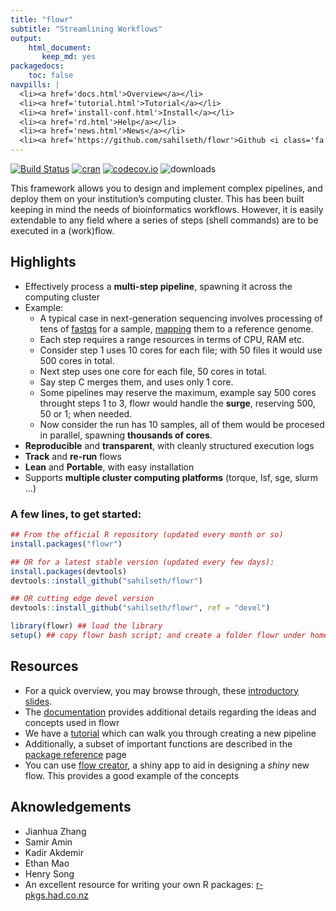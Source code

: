 ```yaml
---
title: "flowr"
subtitle: "Streamlining Workflows"
output: 
    html_document: 
       keep_md: yes
packagedocs:
    toc: false
navpills: |
  <li><a href='docs.html'>Overview</a></li>
  <li><a href='tutorial.html'>Tutorial</a></li>
  <li><a href='install-conf.html'>Install</a></li>
  <li><a href='rd.html'>Help</a></li>
  <li><a href='news.html'>News</a></li>
  <li><a href='https://github.com/sahilseth/flowr'>Github <i class='fa fa-github'></i></a></li>
---
```



[![Build Status](https://travis-ci.org/sahilseth/flowr.svg?branch=master)](https://travis-ci.org/sahilseth/flowr)
[![cran](http://www.r-pkg.org/badges/version/flowr)](http://cran.rstudio.com/web/packages/flowr/index.html)
[![codecov.io](http://codecov.io/github/sahilseth/flowr/coverage.svg?branch=devel)](http://codecov.io/github/sahilseth/flowr?branch=devel)
![downloads](http://cranlogs.r-pkg.org/badges/grand-total/flowr)


This framework allows you to design and implement complex pipelines, and
deploy them on your institution's computing cluster. This has been built
keeping in mind the needs of bioinformatics workflows. However, it is
easily extendable to any field where a series of steps (shell commands)
are to be executed in a (work)flow.

Highlights
----------

- Effectively process a **multi-step pipeline**, spawning it
across the computing cluster
- Example: 
	- A typical case in next-generation sequencing involves processing of tens of
   [fastqs](http://en.wikipedia.org/wiki/FASTQ_format) for a sample,
   [mapping](http://en.wikipedia.org/wiki/Sequence_alignment) them to a reference genome.
	- Each step requires a range resources in terms of CPU, RAM etc.
	- Consider step 1 uses 10 cores for each file; with 50 files it would use 500 cores in total.
	- Next step uses one core for each file, 50 cores in total.
	- Say step C merges them, and uses only 1 core.
	- Some pipelines may reserve the maximum, example say 500 cores throught steps 1 to 3, 
	flowr would handle the **surge**, reserving 500, 50 or 1; when needed.
	- Now consider the run has 10 samples, all of them would be procesed in
	 parallel, spawning **thousands of cores**.
-   **Reproducible** and **transparent**, with cleanly structured execution logs
-   **Track** and **re-run** flows
-   **Lean** and **Portable**, with easy installation
-   Supports **multiple cluster computing platforms** (torque, lsf, sge, slurm ...)

### A few lines, to get started:

``` r
## From the official R repository (updated every month or so)
install.packages("flowr")

## OR for a latest stable version (updated every few days):
install.packages(devtools)
devtools::install_github("sahilseth/flowr")

## OR cutting edge devel version
devtools::install_github("sahilseth/flowr", ref = "devel")

library(flowr) ## load the library
setup() ## copy flowr bash script; and create a folder flowr under home.
```

## Resources
- For a quick overview, you may browse through,
 these [introductory slides](http://sahilseth.github.io/slides/flowrintro).
- The [documentation](http://sahilseth.github.io/flowr/flowr/docs.html) provides additional details regarding
the ideas and concepts used in flowr
- We have a [tutorial](http://sahilseth.github.io/flowr/flowr/tutorial.html) which can walk you through creating a
new pipeline
- Additionally, a subset of important functions are described in the [package reference](http://sahilseth.github.io/flowr/flowr/rd.html)
page
- You can use [flow creator](https://sseth.shinyapps.io/flow_creator), a shiny app to aid in
	designing a *shiny* new flow. This provides a good example of the concepts



Aknowledgements
---------------

-   Jianhua Zhang
-   Samir Amin
-   Kadir Akdemir
-   Ethan Mao
-   Henry Song
-   An excellent resource for writing your own R packages:
    [r-pkgs.had.co.nz](r-pkgs.had.co.nz)

<!--why this license http://kbroman.org/pkg_primer/pages/licenses.html -->
